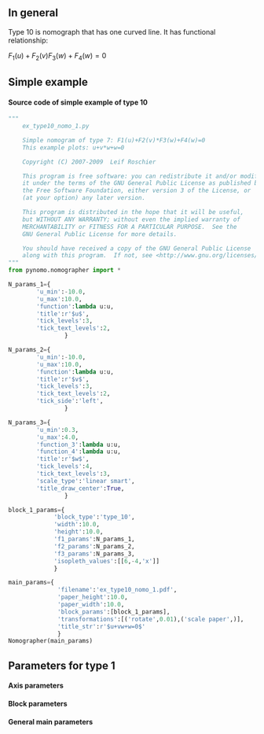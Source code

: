 == In general ==
Type 10 is nomograph that has one curved line. It has functional relationship:

<math> F_1(u)+F_2(v)F_3(w)+F_4(w)=0 \,</math>

== Simple example ==
{{Infobox_nomogram1
| name         = Simple example: Type 10
| image =  [[Image:Ex type10 nomo 1.png|600px]]
| file = [[Image:Ex type10 nomo 1.pdf]]
}}
==== Source code of simple example of type 10 ====
<source lang=python>
"""
    ex_type10_nomo_1.py

    Simple nomogram of type 7: F1(u)+F2(v)*F3(w)+F4(w)=0
    This example plots: u+v*w+w=0

    Copyright (C) 2007-2009  Leif Roschier

    This program is free software: you can redistribute it and/or modify
    it under the terms of the GNU General Public License as published by
    the Free Software Foundation, either version 3 of the License, or
    (at your option) any later version.

    This program is distributed in the hope that it will be useful,
    but WITHOUT ANY WARRANTY; without even the implied warranty of
    MERCHANTABILITY or FITNESS FOR A PARTICULAR PURPOSE.  See the
    GNU General Public License for more details.

    You should have received a copy of the GNU General Public License
    along with this program.  If not, see <http://www.gnu.org/licenses/>.
"""
from pynomo.nomographer import *

N_params_1={
        'u_min':-10.0,
        'u_max':10.0,
        'function':lambda u:u,
        'title':r'$u$',
        'tick_levels':3,
        'tick_text_levels':2,
                }

N_params_2={
        'u_min':-10.0,
        'u_max':10.0,
        'function':lambda u:u,
        'title':r'$v$',
        'tick_levels':3,
        'tick_text_levels':2,
        'tick_side':'left',
                }

N_params_3={
        'u_min':0.3,
        'u_max':4.0,
        'function_3':lambda u:u,
        'function_4':lambda u:u,
        'title':r'$w$',
        'tick_levels':4,
        'tick_text_levels':3,
        'scale_type':'linear smart',
        'title_draw_center':True,
                }

block_1_params={
             'block_type':'type_10',
             'width':10.0,
             'height':10.0,
             'f1_params':N_params_1,
             'f2_params':N_params_2,
             'f3_params':N_params_3,
             'isopleth_values':[[6,-4,'x']]
             }

main_params={
              'filename':'ex_type10_nomo_1.pdf',
              'paper_height':10.0,
              'paper_width':10.0,
              'block_params':[block_1_params],
              'transformations':[('rotate',0.01),('scale paper',)],
              'title_str':r'$u+vw+w=0$'
              }
Nomographer(main_params)


</source>

== Parameters for type 1 ==



==== Axis parameters ====
{{Infobox_test1
| name = Specific axis parameters for type 10
| Field1a = 'function'
| Field1b = -
| Field1c = Function in the equation for F1 and F2

| Field2a = 'function_3'
| Field2b = -
| Field2c = Function in the equation for F3

| Field3a = 'function_4'
| Field3b = -
| Field3c = Function in the equation for F4

| Field4a = 'u_min'
| Field4b = -
| Field4c = Minimum value of function variable

| Field5a = 'u_max'
| Field5b = -
| Field5c = Maximum value of function variable
}}
{{Axis_params}}

==== Block parameters ====
{{Infobox_test1
| name = Specific block parameters for type 10
| Field1a = 'block_type'
| Field1b = 'type_10'
| Field1c = This is type 10 block

| Field2a = 'width'
| Field2b = 10.0
| Field2c = Block width (to be scaled)

| Field3a = 'height'
| Field3b = 10.0
| Field3c = Block height (to be scaled)

| Field4a = 'f1_params'
| Field4b = --
| Field4c = Axis params for function f1

| Field5a = 'f2_params'
| Field5b = --
| Field5c = Axis params for function f2

| Field6a = 'f3_params'
| Field6b = --
| Field6c = Axis params for function f3

| Field7a = 'mirror_x'
| Field7b = False
| Field7c = If x-axis is mirrored

| Field8a = 'mirror_y'
| Field8b = False
| Field8c = If y-axis is mirrored

| Field9a = 'isopleth_values'
| Field9b = [[]]
| Field9c = List of list of isopleth values. Unknown values are given with strings, e.g. 'x'. An example:
<source lang=python>
'isopleth_values':[[0.8,'x',0.7],[0.7,0.8,'x']]
</source>

}}

==== General main parameters  ====
{{Infobox general params}}
